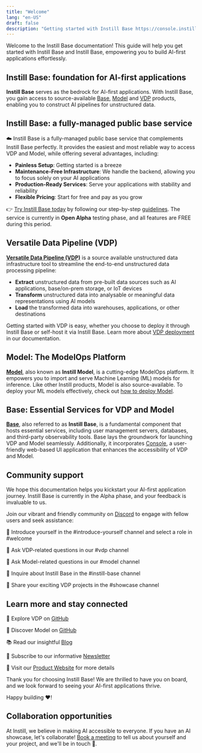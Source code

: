 ```yaml
---
title: "Welcome"
lang: "en-US"
draft: false
description: "Getting started with Instill Base https://console.instill.tech"
---
```


Welcome to the Instill Base documentation!
This guide will help you get started with Instill Base and Instill Base, empowering you to build AI-first applications effortlessly.

## Instill Base: foundation for AI-first applications

**Instill Base** serves as the bedrock for AI-first applications.
With Instill Base, you gain access to source-available [Base](#base-essential-services-for-vdp-and-model), [Model](#model-the-modelops-platform) and [VDP](#versatile-data-pipeline-vdp) products, enabling you to construct AI pipelines for unstructured data.

## Instill Base: a fully-managed public base service

☁️ Instill Base is a fully-managed public base service that complements Instill Base perfectly.
It provides the easiest and most reliable way to access VDP and Model, while offering several advantages, including:

- **Painless Setup**: Getting started is a breeze
- **Maintenance-Free Infrastructure**: We handle the backend, allowing you to focus solely on your AI applications
- **Production-Ready Services**: Serve your applications with stability and reliability
- **Flexible Pricing**: Start for free and pay as you grow

👉 [Try Instill Base today](https://console.instill.tech/?utm_source=documentation&utm_medium=link&utm_campaign=23q2-instill-base-launch) by following our step-by-step [guidelines](/getting-started).
The service is currently in **Open Alpha** testing phase, and all features are FREE during this period.

## Versatile Data Pipeline (VDP)

[**Versatile Data Pipeline (VDP)**](https://github.com/instill-ai/vdp) is a source available unstructured data infrastructure tool to streamline the end-to-end unstructured data processing pipeline:

- **Extract** unstructured data from pre-built data sources such as AI applications, base/on-prem storage, or IoT devices
- **Transform** unstructured data into analysable or meaningful data representations using AI models
- **Load** the transformed data into warehouses, applications, or other destinations

Getting started with VDP is easy, whether you choose to deploy it through Instill Base or self-host it via Instill Base.
Learn more about [VDP deployment](/docs/vdp/deployment/overview) in our documentation.

## Model: The ModelOps Platform

[**Model**](https://github.com/instill-ai/model), also known as **Instill Model**, is a cutting-edge ModelOps platform.
It empowers you to import and serve Machine Learning (ML) models for inference.
Like other Instill products, Model is also source-available.
To deploy your ML models effectively, check out [how to deploy Model](/docs/model/deployment/overview).

## Base: Essential Services for VDP and Model

[**Base**](https://github.com/instill-ai/base), also referred to as **Instill Base**, is a fundamental component that hosts essential services, including user management servers, databases, and third-party observability tools.
Base lays the groundwork for launching VDP and Model seamlessly.
Additionally, it incorporates [Console](https://github.com/instill-ai/console), a user-friendly web-based UI application that enhances the accessibility of VDP and Model.

## Community support

We hope this documentation helps you kickstart your AI-first application journey.
Instill Base is currently in the Alpha phase, and your feedback is invaluable to us.

Join our vibrant and friendly community on [Discord](https://discord.gg/sevxWsqpGh) to engage with fellow users and seek assistance:

👋 Introduce yourself in the #introduce-yourself channel and select a role in #welcome

👋 Ask VDP-related questions in our #vdp channel

👋 Ask Model-related questions in our #model channel

👋 Inquire about Instill Base in the #instill-base channel

👋 Share your exciting VDP projects in the #showcase channel

## Learn more and stay connected

🌟 Explore VDP on [GitHub](https://github.com/instill-ai/vdp)

🌟 Discover Model on [GitHub](https://github.com/instill-ai/model)

📚 Read our insightful [Blog](/blog/?utm_source=documentation&utm_medium=link)

📖 Subscribe to our informative [Newsletter](/newsletter/?utm_source=documentation&utm_medium=link)

🚀 Visit our [Product Website](/?utm_source=documentation&utm_medium=link) for more details

Thank you for choosing Instill Base!
We are thrilled to have you on board, and we look forward to seeing your AI-first applications thrive.

Happy building ❤️!

## Collaboration opportunities

At Instill, we believe in making AI accessible to everyone.
If you have an AI showcase, let's collaborate!
[Book a meeting](https://calendly.com/instill-ai/chat-with-us) to tell us about yourself and your project, and we'll be in touch 👐.
